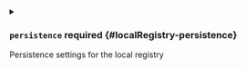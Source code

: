 

<PartialEnabled />


<PartialLocalbuild />


<PartialNamespace />


<PartialName />


<PartialImage />


<PartialBuildKitImage />


<PartialPort />



<details className="config-field" data-expandable="true">
<summary>

### `persistence` <span className="config-field-required" data-required="false">required</span> <span className="config-field-type"></span> <span className="config-field-default"></span> <span className="config-field-enum"></span> {#localRegistry-persistence}

Persistence settings for the local registry

</summary>

<PartialPersistencereference />


</details>
